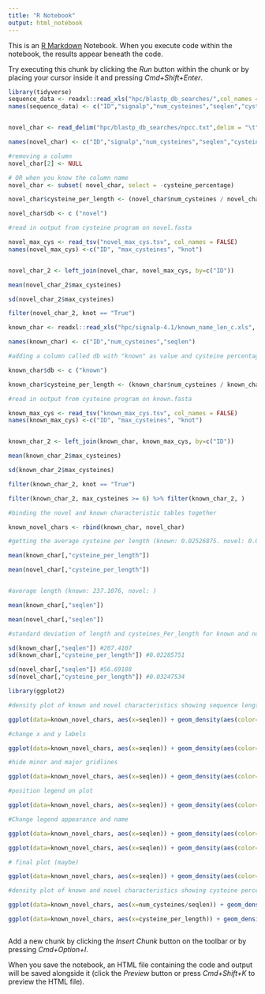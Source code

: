 ```yaml
---
title: "R Notebook"
output: html_notebook
---
```


This is an [R Markdown](http://rmarkdown.rstudio.com) Notebook. When you execute code within the notebook, the results appear beneath the code. 

Try executing this chunk by clicking the *Run* button within the chunk or by placing your cursor inside it and pressing *Cmd+Shift+Enter*. 

```r

library(tidyverse)
sequence_data <- readxl::read_xls("hpc/blastp_db_searches/",col_names = FALSE)
names(sequence_data) <- c("ID","signalp","num_cysteines","seqlen","cysteine_percentage")


novel_char <- read_delim("hpc/blastp_db_searches/npcc.txt",delim = "\t",col_names = FALSE)

names(novel_char) <- c("ID","signalp","num_cysteines","seqlen","cysteine_percentage")

#removing a column
novel_char[2] <- NULL

# OR when you know the column name
novel_char <- subset( novel_char, select = -cysteine_percentage)

novel_char$cysteine_per_length <- (novel_char$num_cysteines / novel_char$seqlen)

novel_char$db <- c ("novel")
```

```r

#read in output from cysteine program on novel.fasta

novel_max_cys <- read_tsv("novel_max_cys.tsv", col_names = FALSE)
names(novel_max_cys) <-c("ID", "max_cysteines", "knot")


novel_char_2 <- left_join(novel_char, novel_max_cys, by=c("ID"))

mean(novel_char_2$max_cysteines)

sd(novel_char_2$max_cysteines)

filter(novel_char_2, knot == "True")
```

```r
known_char <- readxl::read_xls("hpc/signalp-4.1/known_name_len_c.xls", col_names = FALSE)

names(known_char) <- c("ID","num_cysteines","seqlen")

#adding a column called db with "known" as value and cysteine percentage

known_char$db <- c ("known")

known_char$cysteine_per_length <- (known_char$num_cysteines / known_char$seqlen)

#read in output from cysteine program on known.fasta

known_max_cys <- read_tsv("known_max_cys.tsv", col_names = FALSE)
names(known_max_cys) <-c("ID", "max_cysteines", "knot")


known_char_2 <- left_join(known_char, known_max_cys, by=c("ID"))

mean(known_char_2$max_cysteines)

sd(known_char_2$max_cysteines)

filter(known_char_2, knot == "True")

filter(known_char_2, max_cysteines >= 6) %>% filter(known_char_2, )
```

```r

#binding the novel and known characteristic tables together 

known_novel_chars <- rbind(known_char, novel_char) 

```   

   
```r
#getting the average cysteine per length (known: 0.02526875. novel: 0.02336596)

mean(known_char[,"cysteine_per_length"])

mean(novel_char[,"cysteine_per_length"])


#average length (known: 237.1076, novel: )

mean(known_char[,"seqlen"])

mean(novel_char[,"seqlen"])

#standard deviation of length and cysteines_Per_length for known and novel

sd(known_char[,"seqlen"]) #207.4107
sd(known_char[,"cysteine_per_length"]) #0.02285751

sd(novel_char[,"seqlen"]) #56.69188
sd(novel_char[,"cysteine_per_length"]) #0.03247534
```

```r

library(ggplot2)

#density plot of known and novel characteristics showing sequence length

ggplot(data=known_novel_chars, aes(x=seqlen)) + geom_density(aes(color=db)) + xlim(0,500)

#change x and y labels

ggplot(data=known_novel_chars, aes(x=seqlen)) + geom_density(aes(color=db)) + xlim(0,500) + xlab("Sequence length (aa)") + ylab("Density")

#hide minor and major gridlines

ggplot(data=known_novel_chars, aes(x=seqlen)) + geom_density(aes(color=db)) + xlim(0,500) + xlab("Sequence length (aa)") + ylab("Density") + theme(panel.grid.minor=element_blank(), panel.grid.major = element_blank())

#position legend on plot

ggplot(data=known_novel_chars, aes(x=seqlen)) + geom_density(aes(color=db)) + xlim(0,500) + xlab("Sequence length (aa)") + ylab("Density") + theme(panel.grid.minor=element_blank(), panel.grid.major = element_blank()) + theme(legend.position = c(.8, .8))

#Change legend appearance and name

ggplot(data=known_novel_chars, aes(x=seqlen)) + geom_density(aes(color=db)) + xlim(0,500) + xlab("Sequence length (aa)") + ylab("Density") + theme(panel.grid.minor=element_blank(), panel.grid.major = element_blank()) + theme(legend.position = c(.8, .8), legend.background = element_rect(colour = "black", size=0.3), legend.title = element_blank())

ggplot(data=known_novel_chars, aes(x=seqlen)) + geom_density(aes(color=db)) + xlim(0,500) + xlab("Sequence length (aa)") + ylab("Density") + theme(panel.grid.minor=element_blank(), panel.grid.major = element_blank()) + theme(legend.position = c(.8, .8), legend.background = element_rect(colour = "black", size=0.3), legend.title = element_blank())

# final plot (maybe)

ggplot(data=known_novel_chars, aes(x=seqlen)) + geom_density(aes(color=db),size=1) + xlim(0,500) + xlab("Sequence length (aa)") + ylab("Density") + xlim(0,200) + theme(legend.title = element_blank())

#density plot of known and novel characteristics showing cysteine percentage (number of cysteine/length)

ggplot(data=known_novel_chars, aes(x=num_cysteines/seqlen)) + geom_density(aes(color=db)) + xlim(0,0.10)

ggplot(data=known_novel_chars, aes(x=cysteine_per_length)) + geom_density(aes(color=db)) + xlim(0,0.7)



```

Add a new chunk by clicking the *Insert Chunk* button on the toolbar or by pressing *Cmd+Option+I*.

When you save the notebook, an HTML file containing the code and output will be saved alongside it (click the *Preview* button or press *Cmd+Shift+K* to preview the HTML file).
